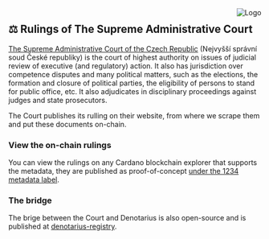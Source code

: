 
<Image src="https://www.nssoud.cz/fileadmin/user_upload/img/nssoud_logo_lev.svg" alt="Logo" width={250} height={120} align="right"/>

## ⚖️ Rulings of The Supreme Administrative Court

[The Supreme Administrative Court of the Czech Republic](https://www.nssoud.cz/) (Nejvyšší správní soud České republiky) is the court of highest authority on issues of judicial review of executive (and regulatory) action. It also has jurisdiction over competence disputes and many political matters, such as the elections, the formation and closure of political parties, the eligibility of persons to stand for public office, etc. It also adjudicates in disciplinary proceedings against judges and state prosecutors.

The Court publishes its rulling on their website, from where we scrape them and put these documents on-chain.


### View the on-chain rulings

You can view the rulings on any Cardano blockchain explorer that supports the metadata, they are published as proof-of-concept [under the 1234 metadata label](https://preview.cexplorer.io/metadata/1234).

### The bridge

The brige between the Court and Denotarius is also open-source and is published at [denotarius-registry](https://github.com/denotarius/denotarius-registry).
